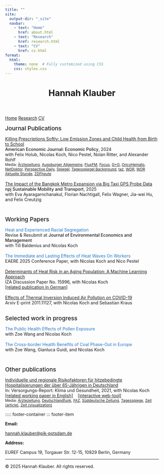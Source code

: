 ```yaml
---
title: ""
site: 
  output-dir: "_site"
  navbar:
    - text: "Home"
      href: about.html
    - text: "Research"
      href: research.html
    - text: "CV"
      href: cv.html
format:
  html:
    theme: none  # Fully customized using CSS
    css: styles.css
---
```



<header class="site-title">
  <h1>Hannah Klauber</h1>
</header>

<nav class="navbar">
  <a href="about.html">Home</a>
  <a href="research.html"class="active">Research</a>
  <a href="cv.html">CV</a>
</nav>


<div class="research-container">
  <div class="research-text">
  
  
  <!--1. PUBLISHED-->
<p style="font-weight: 500;"><span style="font-size: 19px;">Journal Publications</span></p>

   <!--LEZ paper-->
<span style="font-weight: normal;color: #2576c6;"><a href="https://www.aeaweb.org/articles?id=10.1257/pol.20210729" target="_blank">Killing Prescriptions Softly: Low Emission Zones and Child Health from Birth to School</a></span><br>
<span style="font-weight: 450;">
American Economic Journal: Economic Policy</span>, 2024<br>
with Felix Holub, Nicolas Koch, Nico Pestel, Nolan Ritter, and Alexander Rohlf<br>
<span style="font-size: 12px;">Media: 
<a href="https://www.aerztezeitung.de/Medizin/Weniger-Asthma-bei-Stadt-Kindern-durch-Umweltzonen-449572.html" target="_blank">Ärztezeitung</a>,
<a href="https://www.augsburger-allgemeine.de/panorama/luftverschmutzung-studie-ueber-abgase-und-asthma-beweist-umweltzonen-wirken-id70786776.html" target="_blank">Augsburger Allgemeine</a>,
<a href="https://www.fluxfm.de/g/n3l7lon76hcpvifhze7n/Weniger-Asthma-bei-in-Umweltzonen-lebenden-Kindern-or-FluxFM-Good-News-32plsygZnMWYmbAcoB3rvl" target="_blank">FluxFM</a>,
<a href="https://www.focus.de/auto/fahrverbote-wirken-studie-beweist-grossen-effekt-fuer-die-gesundheit_id_259948312.html" target="_blank">Focus</a>,
<a href="https://www.aok.de/pp/gg/magazine/gesundheit-gesellschaft-11-2024/luftverschmutzung-kindergesundheit/" target="_blank">G+G</a>,
<a href="https://www.oncohemato.be/nl/nieuws/minder-astma-bij-stadskinderen-door-lage-emissiezones.html" target="_blank">OncoHemato</a>,
<a href="https://www.netdoktor.de/news/asthma-bei-kindern-umweltzonen-wirken/" target="_blank">NetDoktor</a>,
<a href="https://perspective-daily.de/article/3145-einmal-durchatmen-bitte-umweltzonen-wirken/probiere" target="_blank">Perspective Daily</a>,
<a href="https://www.spiegel.de/auto/umweltzone-weniger-feinstaub-weniger-asthma-bei-kindern-a-9e980fd6-0485-4f66-a6c1-680cbb5c9c93" target="_blank">Spiegel</a>,
<a href="https://background.tagesspiegel.de/mobilitaet/umweltzonen-fuehren-zu-weniger-asthma?__cf_chl_tk=OR7XpiTsx5Ph8.Tp9KSVhYAahDkixhBgITFZtXKizbE-1716039206-0.0.1.1-1471" target="_blank">Tagesspiegel Background</a>,
<a href="https://taz.de/!6011418/" target="_blank">taz</a>,
<a href="https://www1.wdr.de/nachrichten/rheinland/weniger-asthma-bei-kindern-in-umweltzonen-100.html" target="_blank">WDR</a>,
<a href="https://www1.wdr.de/fernsehen/aktuelle-stunde/alle-videos/aktuelle-stunde-clip-aktuelle-stunde--23-07-2024-100.html" target="_blank">WDR Aktuelle Stunde</a>,
<a href="https://www.zdf.de/nachrichten/briefing/good-news-verkehr-umwelt-zdfheute-update-100.html" target="_blank">ZDFheute</a></span><br>
<!--# NPJ paper -->
<br>
<span style="font-weight: normal;color: #2576c6;">
    <a href="https://www.nature.com/articles/s44333-024-00020-6" target="_blank">The Impact of the Bangkok Metro Expansion via Big Taxi GPS Probe Data</a>
</span><br>
<span style="font-weight: 450;">npj Sustainable Mobility and Transport</span>, 2025<br>
with Eva Ayaragarnchanakul, Florian Nachtigall, Felix Wagner, Jia-wei Hu, and Felix Creutzig<br>

<br>



  <!--2. WORKING PAPERS-->
<p style="font-weight: 500;"><span style="font-size: 19px;">Working Papers</span></p>
<!--# Heat and Racial segregation-->
<span style="font-weight: normal;color: #2576c6;">Heat and Experienced Racial Segregation</span><br>
Revise & Resubmit at <span style="font-weight: 450;">Journal of Environmental Economics and Management</span><br>
with Till Baldenius and Nicolas Koch <br>
 <br>
 <!--# AU paper-->
<span style="font-weight: normal;color: #2576c6;">The Immediate and Lasting Effects of Heat Waves On Workers</span><br>
EAERE 2025 Conference Paper, with Nicolas Koch and Nico Pestel<br>
<br>
<!--# Heat elderly IZA paper-->
<span style="font-weight: normal;color: #2576c6;"><a href="https://www.iza.org/publications/dp/15996/determinants-of-heat-risk-in-an-aging-population-a-machine-learning-approach" target="_blank">Determinants of Heat Risk in an Aging Population: A Machine Learning Approach</a></span><br>
IZA Discussion Paper No. 15996,
 with Nicolas Koch<br>
<a href="https://mwv-open.de/chapters/e/10.32745/9783954666270-5" target="_blank">[related publication in German]</a><br>
<!--# COVID paper thermal inversions-->
<br>
<span style="font-weight: normal;color: #2576c6;"><a href="https://arxiv.org/abs/2011.11127" target="_blank">Effects of Thermal Inversion Induced Air Pollution on COVID-19</a></span><br>
Arxiv E-print 2011.11127, with Nicolas Koch and Sebastian Kraus<br>
<br>



  <!--3. WORK IN PROGRESS-->
<p style="font-weight: 500;"><span style="font-size: 19px;">Selected work in progress</span></p>
<!--# Poellen paper-->
<span style="font-weight: normal;color: #2576c6;">The Public Health Effects of Pollen Exposure</span><br>
<i></i> with Zoe Wang and Nicolas Koch </i><br>
<br>
<!--# Coal Paper-->
<span style="font-weight: normal;color: #2576c6;">The Cross-border Health Benefits of Coal Phase-Out in Europe</span><br>
<i></i> with Zoe Wang, Gianluca Guidi, and Nicolas Koch</i> <br>
<!--# Harvard paper-->
 <!--<br>
 <!--<span style="font-weight: normal;color: #2576c6;">Heat Waves and Hospital Admissions in the US</span><br>
 <!--<i></i> with Francesca Dominici, Danielle Braun, Michelle Audirac, Scott Delaney, Daniel Mork, Ellen Meara, Michelle Bell, Falco J. Bargagli-Stoffi </i><br>-->


<br>




<!-- 4. OTHER PUBLICATION -->
<p style="font-weight: 500;"><span style="font-size: 19px;">Other publications</span></p> 

<!-- Versorgungsreport -->
<span style="font-weight: normal;color: #2576c6;"><a href="https://mwv-open.de/chapters/e/10.32745/9783954666270-5" target="_blank">Individuelle und regionale Risikofaktoren für hitzebedingte Hospitalisierungen der über 65-Jährigen in Deutschland</a></span><br>
In: Versorgungs-Report: Klima und Gesundheit, 2021, 
with Nicolas Koch<br>
<a href="https://www.iza.org/publications/dp/15996/determinants-of-heat-risk-in-an-aging-population-a-machine-learning-approach" target="_blank">[related working paper in English]</a>  &nbsp;&nbsp;  <a href="https://mcc-berlin.shinyapps.io/Hitze_Hospitalisierung/" target="_blank">[interactive web-tool]</a><br>
<span style="font-size: 12px;">Media: 
<a href="https://www.aerztezeitung.de/Politik/Aeltere-muessen-bei-Hitze-haeufiger-ins-Krankenhaus-420267.html" target="_blank">Ärztezeitung</a>,
<a href="https://ondemand-mp3.dradio.de/file/dradio/2021/06/08/erwaermung_und_umweltschaeden_beeintraechtigen_die_dlf_20210608_1145_c171a638.mp3" target="_blank">Deutschlandfunk</a>,
<a href="https://blendle.com/i/frankfurter-allgemeine-zeitung/aok-warnt-vor-zunehmenden-hitze-einweisungen-in-kliniken/bnl-faz-20210609-6256699" target="_blank">FAZ</a>,
<a href="https://www.sueddeutsche.de/gesundheit/gesundheit-jeder-zweite-besorgt-wegen-haeufigerer-hitzeperioden-dpa.urn-newsml-dpa-com-20090101-210608-99-910421" target="_blank">Süddeutsche Zeitung</a>,
<a href="https://www.tagesspiegel.de/politik/klimawandel-macht-krank-klinikeinweisungen-an-heissen-tagen-koennten-sich-versechsfachen/27265256.html" target="_blank">Tagesspiege</a>,
<a href="https://www.zeit.de/news/2021-06/08/jeder-zweite-besorgt-wegen-haeufigerer-hitzeperioden" target="_blank">Zeit (article)</a>,
<a href="https://www.zeit.de/politik/deutschland/2022-06/hitze-gefahr-tote-hitzeperioden-klimawandel/komplettansicht#hitze-daten-recherche-3-tab" target="_blank">Zeit (visualization)</a>
</span><br>
<!--<p style="font-weight: 500;"><span style="color: #2576c6;">Selected Work in Progress</span></p> -->

  </div>
</div>


<footer class="footer">

::::: footer-container
::: footer-item

<p><strong>Email:</strong></p>

<a href="mailto:hannah.klauber@pik-potsdam.de">hannah.klauber\@pik-potsdam.de</a>

</p>

<p><strong>Address:</strong></p>

EUREF Campus 19, Torgauer Str. 12-15, 10829 Berlin, Germany

</p>
<hr> 
<a href="https://github.com/hannahklauber" target="_blank">
  <i class="fa-brands fa-github"></i> 
</a> <a href="https://scholar.google.com/citations?user=0_-lQNIAAAAJ&hl=en&oi=sra" target="_blank">
<i class="ai ai-google-scholar"></i>
</a> <a href="https://www.linkedin.com/in/hannah-klauber/" target="_blank">
  <i class="fa-brands fa-linkedin"></i> 
</a> 



::: footer-item
<p class="copyright">© 2025 Hannah Klauber. All rights reserved.</p>
:::

</footer>
